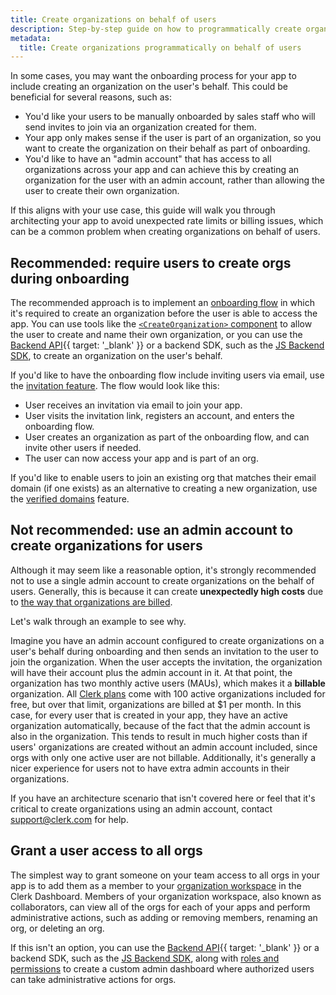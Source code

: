 ```yaml
---
title: Create organizations on behalf of users
description: Step-by-step guide on how to programmatically create organizations on your users' behalf in order to automate user onboarding, without running into rate limits and billing issues.
metadata:
  title: Create organizations programmatically on behalf of users
---
```


In some cases, you may want the onboarding process for your app to include creating an organization on the user's behalf. This could be beneficial for several reasons, such as:

- You'd like your users to be manually onboarded by sales staff who will send invites to join via an organization created for them.
- Your app only makes sense if the user is part of an organization, so you want to create the organization on their behalf as part of onboarding.
- You'd like to have an "admin account" that has access to all organizations across your app and can achieve this by creating an organization for the user with an admin account, rather than allowing the user to create their own organization.

If this aligns with your use case, this guide will walk you through architecting your app to avoid unexpected rate limits or billing issues, which can be a common problem when creating organizations on behalf of users.

## Recommended: require users to create orgs during onboarding

The recommended approach is to implement an [onboarding flow](/docs/references/nextjs/add-onboarding-flow) in which it's required to create an organization before the user is able to access the app. You can use tools like the [`<CreateOrganization>` component](/docs/references/general/components/organization/create-organization) to allow the user to create and name their own organization, or you can use the [Backend API](/docs/reference/backend-api/tag/Organizations#operation/CreateOrganization){{ target: '_blank' }} or a backend SDK, such as the [JS Backend SDK](/docs/references/backend/organization/create-organization), to create an organization on the user's behalf.

If you'd like to have the onboarding flow include inviting users via email, use the [invitation feature](/docs/guides/users/inviting). The flow would look like this:

- User receives an invitation via email to join your app.
- User visits the invitation link, registers an account, and enters the onboarding flow.
- User creates an organization as part of the onboarding flow, and can invite other users if needed.
- The user can now access your app and is part of an org.

If you'd like to enable users to join an existing org that matches their email domain (if one exists) as an alternative to creating a new organization, use the [verified domains](/docs/guides/organizations/verified-domains) feature.

## Not recommended: use an admin account to create organizations for users

Although it may seem like a reasonable option, it's strongly recommended not to use a single admin account to create organizations on the behalf of users. Generally, this is because it can create **unexpectedly high costs** due to [the way that organizations are billed](/docs/guides/organizations/overview#monthly-active-organization-mao).

Let's walk through an example to see why.

Imagine you have an admin account configured to create organizations on a user's behalf during onboarding and then sends an invitation to the user to join the organization. When the user accepts the invitation, the organization will have their account plus the admin account in it. At that point, the organization has two monthly active users (MAUs), which makes it a **billable** organization. All [Clerk plans](https://clerk.com/pricing) come with 100 active organizations included for free, but over that limit, organizations are billed at $1 per month. In this case, for every user that is created in your app, they have an active organization automatically, because of the fact that the admin account is also in the organization. This tends to result in much higher costs than if users' organizations are created without an admin account included, since orgs with only one active user are not billable. Additionally, it's generally a nicer experience for users not to have extra admin accounts in their organizations.

If you have an architecture scenario that isn't covered here or feel that it's critical to create organizations using an admin account, contact [support@clerk.com](mailto:support@clerk.com) for help.

## Grant a user access to all orgs

The simplest way to grant someone on your team access to all orgs in your app is to add them as a member to your [organization workspace](/docs/guides/dashboard/overview) in the Clerk Dashboard. Members of your organization workspace, also known as collaborators, can view all of the orgs for each of your apps and perform administrative actions, such as adding or removing members, renaming an org, or deleting an org.

If this isn't an option, you can use the [Backend API](/docs/reference/backend-api){{ target: '_blank' }} or a backend SDK, such as the [JS Backend SDK](/docs/references/backend/overview), along with [roles and permissions](/docs/guides/organizations/roles-and-permissions) to create a custom admin dashboard where authorized users can take administrative actions for orgs.
